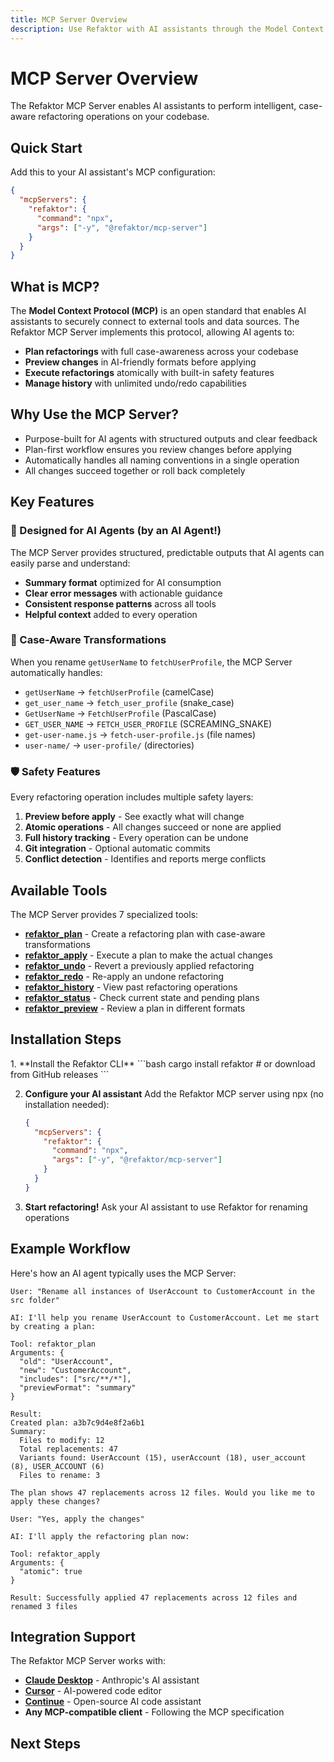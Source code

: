 ```yaml
---
title: MCP Server Overview
description: Use Refaktor with AI assistants through the Model Context Protocol
---
```



# MCP Server Overview

The Refaktor MCP Server enables AI assistants to perform intelligent, case-aware refactoring operations on your codebase.

## Quick Start

Add this to your AI assistant's MCP configuration:

```json
{
  "mcpServers": {
    "refaktor": {
      "command": "npx",
      "args": ["-y", "@refaktor/mcp-server"]
    }
  }
}
```

## What is MCP?

The **Model Context Protocol (MCP)** is an open standard that enables AI assistants to securely connect to external tools and data sources. The Refaktor MCP Server implements this protocol, allowing AI agents to:

- **Plan refactorings** with full case-awareness across your codebase
- **Preview changes** in AI-friendly formats before applying
- **Execute refactorings** atomically with built-in safety features
- **Manage history** with unlimited undo/redo capabilities

## Why Use the MCP Server?

- Purpose-built for AI agents with structured outputs and clear feedback
- Plan-first workflow ensures you review changes before applying
- Automatically handles all naming conventions in a single operation
- All changes succeed together or roll back completely

## Key Features

### 🤖 Designed for AI Agents (by an AI Agent!)

The MCP Server provides structured, predictable outputs that AI agents can easily parse and understand:

- **Summary format** optimized for AI consumption
- **Clear error messages** with actionable guidance
- **Consistent response patterns** across all tools
- **Helpful context** added to every operation

### 🔄 Case-Aware Transformations

When you rename `getUserName` to `fetchUserProfile`, the MCP Server automatically handles:

- `getUserName` → `fetchUserProfile` (camelCase)
- `get_user_name` → `fetch_user_profile` (snake_case)
- `GetUserName` → `FetchUserProfile` (PascalCase)
- `GET_USER_NAME` → `FETCH_USER_PROFILE` (SCREAMING_SNAKE)
- `get-user-name.js` → `fetch-user-profile.js` (file names)
- `user-name/` → `user-profile/` (directories)

### 🛡️ Safety Features

Every refactoring operation includes multiple safety layers:

1. **Preview before apply** - See exactly what will change
2. **Atomic operations** - All changes succeed or none are applied
3. **Full history tracking** - Every operation can be undone
4. **Git integration** - Optional automatic commits
5. **Conflict detection** - Identifies and reports merge conflicts

## Available Tools

The MCP Server provides 7 specialized tools:

- [**refaktor_plan**](/refaktor/mcp/tools#refaktor_plan) - Create a refactoring plan with case-aware transformations
- [**refaktor_apply**](/refaktor/mcp/tools#refaktor_apply) - Execute a plan to make the actual changes
- [**refaktor_undo**](/refaktor/mcp/tools#refaktor_undo) - Revert a previously applied refactoring
- [**refaktor_redo**](/refaktor/mcp/tools#refaktor_redo) - Re-apply an undone refactoring
- [**refaktor_history**](/refaktor/mcp/tools#refaktor_history) - View past refactoring operations
- [**refaktor_status**](/refaktor/mcp/tools#refaktor_status) - Check current state and pending plans
- [**refaktor_preview**](/refaktor/mcp/tools#refaktor_preview) - Review a plan in different formats

## Installation Steps

<Steps>
1. **Install the Refaktor CLI**
   ```bash
   cargo install refaktor
   # or download from GitHub releases
   ```

2. **Configure your AI assistant**
   Add the Refaktor MCP server using npx (no installation needed):
   ```json
   {
     "mcpServers": {
       "refaktor": {
         "command": "npx",
         "args": ["-y", "@refaktor/mcp-server"]
       }
     }
   }
   ```

3. **Start refactoring!**
   Ask your AI assistant to use Refaktor for renaming operations
</Steps>

## Example Workflow

Here's how an AI agent typically uses the MCP Server:

```
User: "Rename all instances of UserAccount to CustomerAccount in the src folder"

AI: I'll help you rename UserAccount to CustomerAccount. Let me start by creating a plan:

Tool: refaktor_plan
Arguments: {
  "old": "UserAccount",
  "new": "CustomerAccount",
  "includes": ["src/**/*"],
  "previewFormat": "summary"
}

Result:
Created plan: a3b7c9d4e8f2a6b1
Summary:
  Files to modify: 12
  Total replacements: 47
  Variants found: UserAccount (15), userAccount (18), user_account (8), USER_ACCOUNT (6)
  Files to rename: 3
  
The plan shows 47 replacements across 12 files. Would you like me to apply these changes?

User: "Yes, apply the changes"

AI: I'll apply the refactoring plan now:

Tool: refaktor_apply
Arguments: {
  "atomic": true
}

Result: Successfully applied 47 replacements across 12 files and renamed 3 files
```

## Integration Support

The Refaktor MCP Server works with:

- **[Claude Desktop](https://claude.ai)** - Anthropic's AI assistant
- **[Cursor](https://cursor.sh)** - AI-powered code editor
- **[Continue](https://continue.dev)** - Open-source AI code assistant
- **Any MCP-compatible client** - Following the MCP specification

## Next Steps

<LinkCard
  title="Installation Guide"
  href="/refaktor/mcp/installation"
  description="Step-by-step setup instructions for different platforms"
/>

<LinkCard
  title="Configuration"
  href="/refaktor/mcp/configuration"
  description="Configure the MCP Server for your environment"
/>

<LinkCard
  title="Tools Reference"
  href="/refaktor/mcp/tools"
  description="Detailed documentation for each MCP tool"
/>

<LinkCard
  title="Usage Examples"
  href="/refaktor/mcp/examples"
  description="Real-world refactoring scenarios and patterns"
/>
